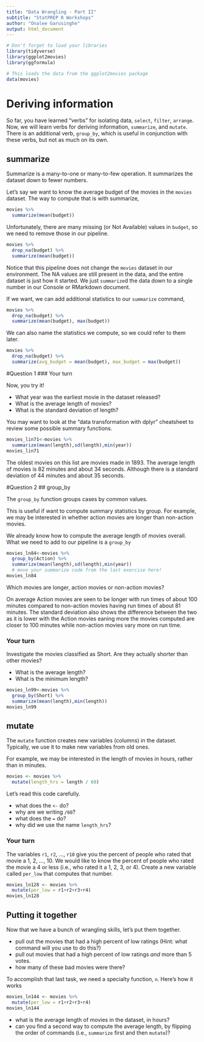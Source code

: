 ```yaml
---
title: "Data Wrangling - Part II"
subtitle: "StatPREP R Workshops"
author: "Onalee Garusinghe"
output: html_document
---
```


```r
# Don't forget to load your libraries
library(tidyverse)
library(ggplot2movies)
library(ggformula)
```

```r
# This loads the data from the ggplot2movies package
data(movies)
```

# Deriving information

So far, you have learned "verbs" for isolating data, `select`, `filter`, `arrange`. Now, we will learn verbs for deriving information, `summarize`, and `mutate`. There is an additional verb, `group_by`, which is useful in conjunction with these verbs, but not as much on its own. 

## summarize

Summarize is a many-to-one or many-to-few operation. It summarizes the dataset down to fewer numbers. 

Let's say we want to know the average budget of the movies in the `movies` dataset. The way to compute that is with summarize,

```r
movies %>%
  summarize(mean(budget))
```

Unfortunately, there are many missing (or Not Available) values in `budget`, so we need to remove those in our pipeline.

```r
movies %>%
  drop_na(budget) %>%
  summarize(mean(budget))
```

Notice that this pipeline does not change the `movies` dataset in our environment. The NA values are still present in the data, and the entire dataset is just how it started.  We just `summarize`d the data down to a single number in our Console or RMarkdown document. 

If we want, we can add additional statistics to our `summarize` command,

```r
movies %>%
  drop_na(budget) %>%
  summarize(mean(budget), max(budget))
```

We can also name the statistics we compute, so we could refer to them later.

```r
movies %>%
  drop_na(budget) %>%
  summarize(avg_budget = mean(budget), max_budget = max(budget))
```
#Question 1
### Your turn

Now, you try it! 

- What year was the earliest movie in the dataset released? 
- What is the average length of movies?
- What is the standard deviation of length?

You may want to look at the "data transformation with dplyr" cheatsheet to review some possible summary functions. 

```r
movies_lin71<-movies %>%
  summarize(mean(length),sd(length),min(year))
movies_lin71
```

The oldest movies on this list are movies made in 1893. The average length of movies is 82 minutes and about 34 seconds. Although there is a standard deviation of 44 minutes and about 35 seconds. 

#Question 2
## group_by

The `group_by` function groups cases by common values. 

This is useful if want to compute summary statistics by group. For example, we may be interested in whether action movies are longer than non-action movies. 

We already know how to compute the average length of movies overall. What we need to add to our pipeline is a `group_by`

```r
movies_ln84<-movies %>%
  group_by(Action) %>%
  summarize(mean(length),sd(length),min(year))
  # move your summarize code from the last exercise here!
movies_ln84
```

Which movies are longer, action movies or non-action movies? 

On average Action movies are seen to be longer with run times of about 100 minutes compared to non-action movies having run times of about 81 minutes. The standard deviation also shows the difference between the two as it is lower with the Action movies eaning more the movies computed are  closer to 100 minutes while non-action movies vary more on run time.

### Your turn

Investigate the movies classified as Short. Are they actually shorter than other movies? 

- What is the average length? 
- What is the minimum length?

```r
movies_ln99<-movies %>%
  group_by(Short) %>%
  summarize(mean(length),min(length))
movies_ln99
```


## mutate

The `mutate` function creates new variables (columns) in the dataset. Typically, we use it to make new variables from old ones. 

For example, we may be interested in the length of movies in hours, rather than in minutes. 

```r
movies <- movies %>%
  mutate(length_hrs = length / 60)
```

Let's read this code carefully. 

- what does the `<-` do?
- why are we writing `/60`?
- what does the `=` do?
- why did we use the name `length_hrs`?

### Your turn

The variables `r1`, `r2`, ..., `r10` give you the percent of people who rated that movie a 1, 2, ..., 10. We would like to know the percent of people who rated the movie a 4 or less (i.e., who rated it a 1, 2, 3, or 4). Create a new variable called `per_low` that computes that number.

```r
movies_ln128 <- movies %>%
  mutate(per_low = r1+r2+r3+r4)
movies_ln128
```

## Putting it together

Now that we have a bunch of wrangling skills, let's put them together. 

- pull out the movies that had a high percent of low ratings (Hint: what command will you use to do this?)
- pull out movies that had a high percent of low ratings *and* more than 5 votes. 
- how many of these bad movies were there?

To accomplish that last task, we need a specialty function, `n`. Here's how it works

```r
movies_ln144 <- movies %>%
  mutate(per_low = r1+r2+r3+r4)
movies_ln144
```

- what is the average length of movies in the dataset, in hours? 
- can you find a second way to compute the average length, by flipping the order of commands (i.e., `summarize` first and then `mutate`)?

